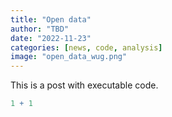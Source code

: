 ```yaml
---
title: "Open data"
author: "TBD"
date: "2022-11-23"
categories: [news, code, analysis]
image: "open_data_wug.png"
---
```


This is a post with executable code.

```r
1 + 1
```
